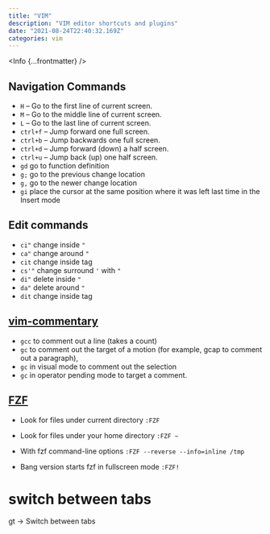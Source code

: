 ```yaml
---
title: "VIM"
description: "VIM editor shortcuts and plugins"
date: "2021-08-24T22:40:32.169Z"
categories: vim
---
```



<Info {...frontmatter} />

## Navigation Commands

- `H` – Go to the first line of current screen.
- `M` – Go to the middle line of current screen.
- `L` – Go to the last line of current screen.
- `ctrl+f` – Jump forward one full screen.
- `ctrl+b` – Jump backwards one full screen.
- `ctrl+d` – Jump forward (down) a half screen.
- `ctrl+u` – Jump back (up) one half screen.
- `gd` go to function definition
- `g;` go to the previous change location
- `g,` go to the newer change location
- `gi` place the cursor at the same position where it was left last time in the Insert mode

## Edit commands

- `ci"` change inside `"`
- `ca"` change around `"`
- `cit` change inside tag
- `cs'"` change surround `'` with `"`
- `di"` delete inside `"`
- `da"` delete around `"`
- `dit` change inside tag

## [vim-commentary](!https://github.com/tpope/vim-commentary)

- `gcc` to comment out a line (takes a count)
- `gc` to comment out the target of a motion (for example, gcap to comment out a paragraph),
- `gc` in visual mode to comment out the selection
- `gc` in operator pending mode to target a comment.

## [FZF](!https://github.com/junegunn/fzf/blob/master/README-VIM.md)

- Look for files under current directory
  `:FZF`

- Look for files under your home directory
  `:FZF ~`

- With fzf command-line options
  `:FZF --reverse --info=inline /tmp`

- Bang version starts fzf in fullscreen mode
  `:FZF!`

# switch between tabs

gt -> Switch between tabs
